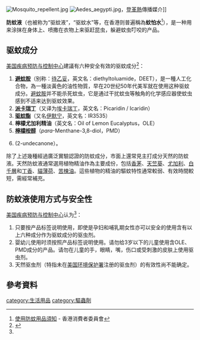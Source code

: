 {{distinguish|驱虫药|花露水}}
[[File:Mosquito_repellent.jpg|thumb]]
[[File:Aedes_aegypti.jpg|thumb]]，[[登革熱|登革熱]]傳播媒介]]

'''防蚊液'''（也被称为“驱蚊液”，“驱蚊水”等，在香港则普遍稱為'''蚊怕水'''<ref>[http://www.consumer.org.hk/website/ws_chi/news/press_releases/p312.html 使用防蚊用品須知] {{webarchive|url=https://web.archive.org/web/20110630192707/http://www.consumer.org.hk/website/ws_chi/news/press_releases/p312.html|date=2011-06-30}} - 香港消費者委員會</ref>），是一种用来涂抹在身体上、喷撒在衣物上来驱赶昆虫，躲避蚊虫叮咬的产品。

== 驱蚊成分 ==
[[美国疾病控制与预防中心|美国疾病预防与控制中心]]建議有六种安全有效的驱蚊成分<ref name=":0">{{Cite web|title=保护自己和家人免受蚊虫叮咬|url=https://www.cdc.gov/westnile/prevention/index.html|accessdate=2020-07-22|author=美国疾病控制与预防中心|date=2019-10-17|format=|work=www.cdc.gov|publisher=|language=en-us|archive-date=2020-07-21|archive-url=https://web.archive.org/web/20200721221038/https://www.cdc.gov/westnile/prevention/index.html|dead-url=no}}</ref>：
# '''[[待乙妥|避蚊胺]]'''（别称：[[待乙妥|待乙妥]]，英文名：diethyltoluamide，DEET），是一種人工化合物，為一種淡黃色的油性物質，早在20世纪50年代美军就在使用这种驱蚊成分。[[待乙妥|避蚊胺]]并不能杀死蚊虫，它是通过干扰蚊虫等触角的化学感应器使蚊虫感到不适来达到驱蚊效果。
# [[埃卡瑞丁|'''派卡瑞丁''']]（又译为[[埃卡瑞丁|埃卡瑞丁]]，英文名：Picaridin / Icaridin）
# [[伊默宁|'''驱蚊酯''']]（又名[[伊默宁|伊默宁]]，英文名：IR3535）
# '''檸檬尤加利精油'''（英文名：Oil of Lemon Eucalyptus，OLE）
# [[柠檬桉醇|'''檸檬桉醇''']]（''para''-Menthane-3,8-diol，PMD）
# {{link-en|2-十一烷酮|2-Undecanone|'''2-十一烷酮'''}}(2-undecanone）。

除了上述幾種經過廣泛實驗認證的防蚊成分，市面上還常見主打成分天然的防蚊液。天然防蚊液通常選用植物精油作為主要成份，包括[[香茅|香茅]]、[[天竺葵|天竺葵]]、[[尤加利|尤加利]]、[[白千層|白千層]]和[[丁香|丁香]]、[[貓薄荷|貓薄荷]]、[[苦楝油|苦楝油]]。這些植物的精油的驅蚊特性通常較弱、有效時間較短，需經常補充。

==防蚊液使用方式与安全性==
[[美国疾病控制与预防中心|美国疾病预防与控制中心]]认为<ref name=":0" />：
# 只要按产品标签说明使用，即使是孕妇和哺乳期女性亦可以安全的使用含有以上六种成分作为驱蚊成分的驱虫剂。
# 婴幼儿使用时须按照产品标签说明使用。请勿给3岁以下的儿童使用含OLE、PMD成分的产品。请勿在儿童的手，眼睛，嘴，伤口或受刺激的皮肤上使用驱虫剂。
# 天然驱虫剂（特指未在[[美国国家环境保护局|美国环境保护署]]注册的驱虫剂）的有效性尚不能确定。

==參考資料==
{{reflist}}

[[category:生活用品|category:生活用品]]
[[category:驅蟲劑|category:驅蟲劑]]
